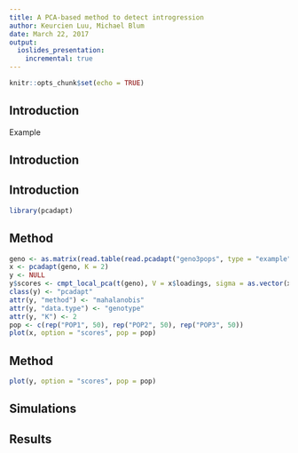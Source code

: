 ```yaml
---
title: A PCA-based method to detect introgression
author: Keurcien Luu, Michael Blum
date: March 22, 2017 
output: 
  ioslides_presentation:
    incremental: true
---
```


```r
knitr::opts_chunk$set(echo = TRUE)
```

## Introduction


Example



## Introduction

## Introduction



```r
library(pcadapt)

```


## Method

```r
geno <- as.matrix(read.table(read.pcadapt("geno3pops", type = "example")))
x <- pcadapt(geno, K = 2)
y <- NULL
y$scores <- cmpt_local_pca(t(geno), V = x$loadings, sigma = as.vector(x$singular.values), beg = 100, end = 200)
class(y) <- "pcadapt"
attr(y, "method") <- "mahalanobis"
attr(y, "data.type") <- "genotype"
attr(y, "K") <- 2
pop <- c(rep("POP1", 50), rep("POP2", 50), rep("POP3", 50))
plot(x, option = "scores", pop = pop)
```

## Method

```r
plot(y, option = "scores", pop = pop)
```

## Simulations


## Results

